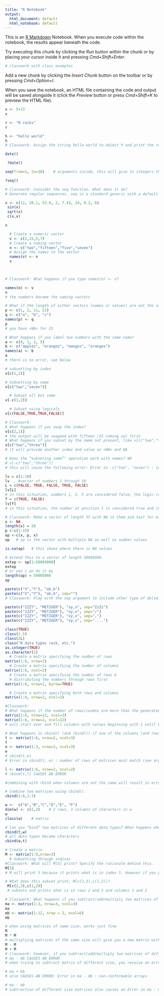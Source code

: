 ```yaml
---
title: "R Notebook"
output:
  html_document: default
  html_notebook: default
---
```


This is an [R Markdown](http://rmarkdown.rstudio.com) Notebook. When you execute code within the notebook, the results appear beneath the code. 

Try executing this chunk by clicking the *Run* button within the chunk or by placing your cursor inside it and pressing *Cmd+Shift+Enter*. 

```r
# classwork with class examples
```

Add a new chunk by clicking the *Insert Chunk* button on the toolbar or by pressing *Cmd+Option+I*.

When you save the notebook, an HTML file containing the code and output will be saved alongside it (click the *Preview* button or press *Cmd+Shift+K* to preview the HTML file).

```r
x <- 5+13
x
```
```r
r <- "R rocks"
r
```

```r
h <- "hello world"
h
# Classwork: Assign the string hello world to object h and print the result. 

```

```r
date()
```

```r
 ?date()
```
```r
seq(from=1, to=10)    # arguments inside, this will give in integers the 1 to 10
```
```r
?seq()

# Classwork: Consider the seq function. What does it do? 
# Generate regular sequences. seq is a standard generic with a default method. seq.int is a primitive which can be much faster but has a few restrictions. seq_along and seq_len are very fast primitives for two common cases.
```

```r
x <- c(12, 20.1, 53.6, 2, 7.43, 24, 8.2, 6)
 sin(x)
 sqrt(x)
 c(x,x)

```
```r
x
```

```r
  # Create a numeric vector
  v <- c(2,15,5,7)
  # Create a naming vector
  n <- c("two","fifteen","five","seven")
  # Assign the names to the vector
  names(v) <- n
  v

  
```

```r
# Classwork: What happens if you type names(n) <- v?

names(n) <- v
n
# the numbers become the naming vactors

# What if the length of either vectors (names or values) are not the same?
p <- c(1, 2, 11, 21)
q <- c("a", "b", "c")
names(p) <- q
p
# you have <NA> for 21

```

```r

# What happens if you label two numbers with the same name? 
a <- c(8, 1, 2, 5)
b <- c("apples", "oranges", "mangos", "oranges")
names(a) <- b
a
# there is no error, see below
```

```r
# subsetting by index
v[c(1,2)]

# Subsetting by name
v[c("two","seven")]

  # Subset all but some
v[-c(1,2)]

  # Subset using logicals
v[c(FALSE,TRUE,TRUE,FALSE)]
```
```r
# Classwork:
# What happens if you swap the index?
v[c(2,1)]
# the output will be swapped with fifteen /15 coming out first
# What happens if you subset by the name not present, like v[c("two","three")]?
v[c("two","three")]
# it will provide another index and value as <NA> and NA

# Does the “subseting some”" operation work with names? NO
# v[-c("two","three")]
# this will cause the following error: Error in -c("two", "seven") : invalid argument to unary operator

```
```r
lv = c(1:10)
lv    #vector of numbers 1 through 10
L = c(FALSE, TRUE, FALSE, TRUE, FALSE) 
lv[L]
# in this situation, numbers 1, 3, 5 are considered false, the logic repeats and therefore numbers 6, 8, and 10 are also false and thus excluded
f = c(TRUE, FALSE)
lv[f]
# in this situation, the number at position 1 is considered true and included, the number at position 2 is considered false and the pattern repeats (recycles) until there are no more values to be considered
```

```r
# Classwork: Make a vector of length 55 with NA in them and test for missing values using the is.na() function.
x <- NA
length(x) = 20
p <-c(1:15)
op <-c(x, p, x)
op   # op is the vector with multiple NA as well as number values

is.na(op)   # this shows where there is NA values
```

```r

# Extend this to a vector of length 50005000. 
extop <- op[1:50005000]
extop
# or you c an do it by
length(op) = 50005000
op

```
```r
paste(c("X","Y"), "ab,b")
paste(c("X","Y"), "ab,b", sep="")
# Classwork: Play with the sep argument to include other type of delimiters (like comma etc.) 

paste(c("IZZY", "METZGER"), "xy,x", sep="ZzZz")
paste(c("IZZY", "METZGER"), "xy,x", sep="/")
paste(c("IZZY", "METZGER"), "xy,x", sep=",")
paste(c("IZZY", "METZGER"), "xy,x", sep="....")

```

```r
class(TRUE)
class(2.5)
class(2L)
class("R data types rock, etc.")
as.integer(TRUE)
as.character(2)
  # Create a matrix specifying the number of rows
matrix(1:6, nrow=2)
  # Create a matrix specifying the number of columns
matrix(1:6, ncol=2)
  # Create a matrix specifying the number of rows &
  # distributing the numbers through rows first
matrix(1:6, nrow=2, byrow=TRUE)

  # Create a matrix specifying both rows and columns
matrix(1:6, nrow=2, ncol=3)
```

```r
#Classwork:
# What happens if the number of rows/coumns are more than the generated numbers when using the function matrix()?
matrix(1:6, nrow=12, ncol=3)
matrix(1:6, nrow=2, ncol=12)
# will start over and fill columns with values beginning with 1 until 6 if ncol is a multiplier/submultiplier value
```


```r
# What happens in cbind() (and rbind()) if one of the columns (and rows) have more numbers than the other? CAUSES AN ERROR
t <- matrix(1:6, nrow=2, ncol=3)
t
e <- matrix(1:3, nrow=3, ncol=3)
e
# cbind(t,e)
# Error in cbind(t, e) : number of rows of matrices must match (see arg 2)
```



```r
l <- matrix(1:6, nrow=2, ncol=2)
# rbind(t,l) CAUSES AN ERROR

#combining with rbind when columns are not the same will result in error message :Error in rbind(t, l) :  number of columns of matrices must match (see arg 2)
```


```r
# Combine two matrices using cbind().
cbind(1:6,1:3)

```
```r
w <-  c("A","B","C","D","E", "F")
dim(w) <- c(2,3)    # 2 rows, 3 columns of characters in w
w
class(w)    # matrix
```
```r
# Can you “bind” two matrices of different data types? What happens when you do that?
cbind(t,w)
# all data types became characters
cbind(w,t)

```

```r
# Create a matrix
M <- matrix(1:9,nrow=3)
  # Subsetting through indices
#Classwork: What will M[5] print? Specify the rationale behind this.
M[5]
# M will print 5 because it prints what is in index 5. However if you printed M[1,2], it would print the number 4 because that is the number in the 1st row, 2nd column position

```
```r
# What does this subset print, M[c(2,3),c(1,2)]? 
 M[c(2,3),c(1,2)]
 # subsets and prints what is in rows 2 and 3 and columns 1 and 2
```
```r
# Classwork: What happens if you subtract/add/multiply two matrices of different size? 
ma <- matrix(1:3, nrow=3, ncol=3)
ma
mb <- matrix(1:12, nrow = 2, ncol=6)
mb
```
```r
# when using matrices of same size, works just fine
M
M * M
# multiplying matrices of the same size will give you a new matrix with it's values multipled by M (M squared in this case because multiplying by itself)
M - M
M + M
# Classwork: however, if you subtract/add/multiply two matrices of different size, you receive an error
# ma - mb CAUSES AN ERROR
# when trying to subtract matrix of different size, you receive an error message: Error in ma - mb : non-conformable arrays
```
```r
# ma + mb  
# also CAUSES AN ERROR: Error in ma - mb : non-conformable arrays
```
```r
# ma - mb 
# subtraction of different size matrices also causes an Error in ma - mb : non-conformable arrays
```

